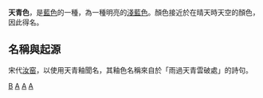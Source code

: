 
{{Infobox color
|title=天青色
|textcolor=#000000
|mod=hex
|8dd4e8
}}
'''天青色'''，是[[藍色|藍色]]的一種，為一種明亮的[[淺藍色|淺藍色]]。顏色接近於在晴天時天空的顏色，因此得名。

==名稱與起源==
宋代[[汝窑|汝窑]]，以使用天青釉聞名，其釉色名稱來自於「雨過天青雲破處」的詩句。

[[Category:顏色|B]]
[[Category:色彩系|A]]
[[Category:青藍色系|A]]
[[Category:藍色系|A]]